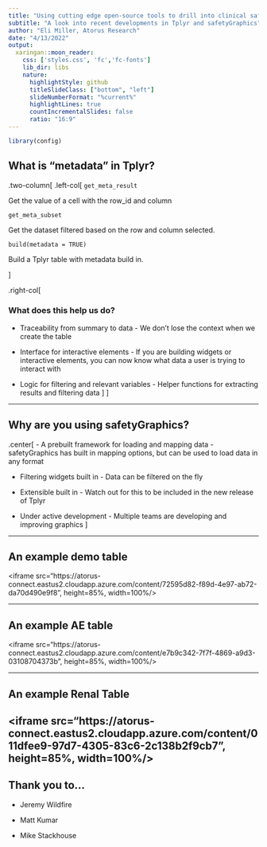 ```yaml
---
title: "Using cutting edge open-source tools to drill into clinical safety data"
subtitle: "A look into recent developments in Tplyr and safetyGraphics"
author: "Eli Miller, Atorus Research"
date: "4/13/2022"
output:
  xaringan::moon_reader:
    css: ['styles.css', 'fc','fc-fonts']
    lib_dir: libs
    nature:
      highlightStyle: github
      titleSlideClass: ["bottom", "left"]
      slideNumberFormat: "%current%"
      highlightLines: true
      countIncrementalSlides: false
      ratio: "16:9"
---
```


```r
library(config)
```


## What is "metadata" in Tplyr?

.two-column[
.left-col[
`get_meta_result`

Get the value of a cell with the row_id and column

`get_meta_subset`

Get the dataset filtered based on the row and column selected.

`build(metadata = TRUE)`

Build a Tplyr table with metadata build in.

]

.right-col[

### What does this help us do?

- Traceability from summary to data - We don't lose the context when we create the table

- Interface for interactive elements - If you are building widgets or interactive elements, you can now know what data a user is trying to interact with

- Logic for filtering and relevant variables - Helper functions for extracting results and filtering data
]
]



---

## Why are you using safetyGraphics?

.center[
- A prebuilt framework for loading and mapping data - safetyGraphics has built in mapping options, but can be used to load data in any format

- Filtering widgets built in - Data can be filtered on the fly

- Extensible built in - Watch out for this to be included in the new release of Tplyr

- Under active development - Multiple teams are developing and improving graphics 
]

---

## An example demo table

<iframe src="https://atorus-connect.eastus2.cloudapp.azure.com/content/72595d82-f89d-4e97-ab72-da70d490e9f8", height=85%, width=100%/>

---

## An example AE table

<iframe src="https://atorus-connect.eastus2.cloudapp.azure.com/content/e7b9c342-7f7f-4869-a9d3-03108704373b", height=85%, width=100%/>

---

## An example Renal Table

<iframe src="https://atorus-connect.eastus2.cloudapp.azure.com/content/011dfee9-97d7-4305-83c6-2c138b2f9cb7", height=85%, width=100%/>
---

## Thank you to...

- Jeremy Wildfire

- Matt Kumar

- Mike Stackhouse